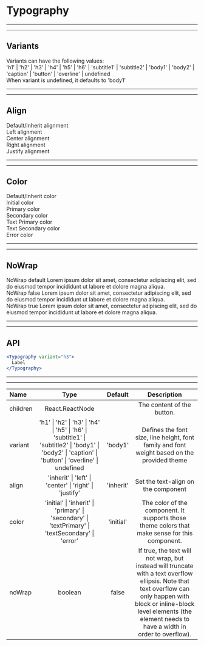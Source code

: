 
# Typography

***
***
## Variants

<Preview>
  <Provider theme={themes.natura.light}>
    <div style={{ padding: '20px'}}>
      <div style={{ margin: '0 0 10px' }}>
        <Typography variant="h5">Variants can have the following values: </Typography>
      </div>
      <div style={{ margin: '0 0 10px' }}>
        <Typography>'h1' | 'h2' | 'h3' | 'h4' | 'h5' | 'h6' | 'subtitle1' | 'subtitle2' | 'body1' | 'body2' | 'caption' | 'button' | 'overline' | undefined</Typography>
      </div>
      <div style={{ margin: '0 0 10px' }}>
        <Typography>When variant is undefined, it defaults to 'body1'</Typography>
      </div>
    </div>
  </Provider>
</Preview>

***
***
## Align

<Preview>
  <Provider theme={themes.natura.light}>
    <div style={{ padding: '20px'}}>
      <div style={{ margin: '0 0 10px', padding: '0 10px', borderLeft: '1px solid #ccc', borderRight: '1px solid #ccc' }}>
        <Typography variant="h6">Default/Inherit alignment</Typography>
      </div>
      <div style={{ margin: '0 0 10px', padding: '0 10px', borderLeft: '1px solid #ccc', borderRight: '1px solid #ccc' }}>
        <Typography variant="h6" align="left">Left alignment</Typography>
      </div>
      <div style={{ margin: '0 0 10px', padding: '0 10px', borderLeft: '1px solid #ccc', borderRight: '1px solid #ccc' }}>
        <Typography variant="h6" align="center">Center alignment</Typography>
      </div>
      <div style={{ margin: '0 0 10px', padding: '0 10px', borderLeft: '1px solid #ccc', borderRight: '1px solid #ccc' }}>
        <Typography variant="h6" align="right">Right alignment</Typography>
      </div>
      <div style={{ margin: '0 0 10px', padding: '0 10px', borderLeft: '1px solid #ccc', borderRight: '1px solid #ccc' }}>
        <Typography variant="h6" align="justify">Justify alignment</Typography>
      </div>
    </div>
  </Provider>
</Preview>

***
***
## Color

<Preview>
  <Provider theme={themes.natura.light}>
    <div style={{ padding: '20px'}}>
      <div style={{ margin: '0 0 10px' }}>
        <Typography variant="h6">Default/Inherit color</Typography>
      </div>
      <div style={{ margin: '0 0 10px' }}>
        <Typography variant="h6" color="initial">Initial color</Typography>
      </div>
      <div style={{ margin: '0 0 10px' }}>
        <Typography variant="h6" color="primary">Primary color</Typography>
      </div>
      <div style={{ margin: '0 0 10px' }}>
        <Typography variant="h6" color="secondary">Secondary color</Typography>
      </div>
      <div style={{ margin: '0 0 10px' }}>
        <Typography variant="h6" color="textPrimary">Text Primary color</Typography>
      </div>
      <div style={{ margin: '0 0 10px' }}>
        <Typography variant="h6" color="textSecondary">Text Secondary color</Typography>
      </div>
      <div style={{ margin: '0 0 10px' }}>
        <Typography variant="h6" color="error">Error color</Typography>
      </div>
    </div>
  </Provider>
</Preview>

***
***
## NoWrap

<Preview>
  <Provider theme={themes.natura.light}>
    <div style={{ padding: '20px', width: '740px'}}>
      <div style={{ margin: '0 0 10px' }}>
        <Typography variant="h6">NoWrap default</Typography>
        <Typography variant="hbody16">Lorem ipsum dolor sit amet, consectetur adipiscing elit, sed do eiusmod tempor incididunt ut labore et dolore magna aliqua.</Typography>
      </div>
      <div style={{ margin: '0 0 10px' }}>
        <Typography variant="h6">NoWrap false</Typography>
        <Typography variant="body1" noWrap={false}>Lorem ipsum dolor sit amet, consectetur adipiscing elit, sed do eiusmod tempor incididunt ut labore et dolore magna aliqua.</Typography>
      </div>
      <div style={{ margin: '0 0 10px', overflow: 'hidden' }}>
        <Typography variant="h6">NoWrap true</Typography>
        <Typography variant="body1" noWrap={true}>Lorem ipsum dolor sit amet, consectetur adipiscing elit, sed do eiusmod tempor incididunt ut labore et dolore magna aliqua.</Typography>
      </div>
    </div>
  </Provider>
</Preview>

***
***
## API

```jsx highlight-line="2"
<Typography variant="h3">
  Label
</Typography>
```

---

---


| Name                      | Type                                            | Default                       | Description
| :--                       | :-:                                             | :-:                           | :-:                       |
| children                  | React.ReactNode                                            |                               | The content of the button.
| variant                   | 'h1' \| 'h2' \| 'h3' \| 'h4' \| 'h5' \| 'h6' \| 'subtitle1' \| 'subtitle2' \| 'body1' \| 'body2' \| 'caption' \| 'button' \| 'overline' \| undefined | 'body1' | Defines the font size, line height, font family and font weight based on the provided theme
| align                     | 'inherit' \| 'left' \| 'center' \| 'right' \| 'justify' | 'inherit' | Set the text-align on the component
| color                     | 'initial' \| 'inherit' \| 'primary' \| 'secondary' \| 'textPrimary' \| 'textSecondary' \| 'error' | 'initial' | The color of the component. It supports those theme colors that make sense for this component.
| noWrap                    | boolean                                         | false                         | If true, the text will not wrap, but instead will truncate with a text overflow ellipsis. Note that text overflow can only happen with block or inline-block level elements (the element needs to have a width in order to overflow).
